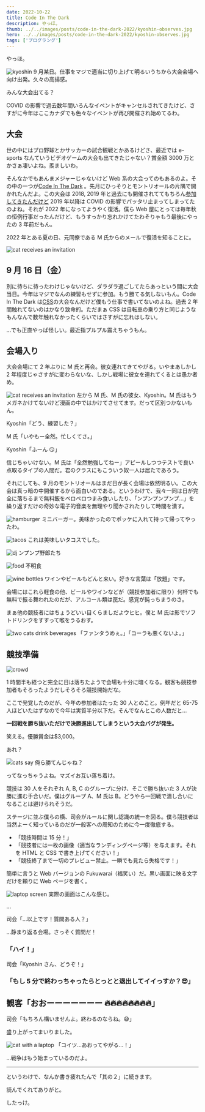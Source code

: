 ```yaml
---
date: 2022-10-22
title: Code In The Dark
description: やっほ。
thumb: ../../images/posts/code-in-the-dark-2022/kyoshin-observes.jpg
hero: ../../images/posts/code-in-the-dark-2022/kyoshin-observes.jpg
tags: ['プログラング']
---
```


やっほ。

![kyoshin](../../images/posts/code-in-the-dark-2022/kyoshin-departure.jpg)
9 月某日。仕事をマジで適当に切り上げて明るいうちから大会会場へ向け出発。久々の高揚感。

みんな大会出てる？

COVID の影響で過去数年間いろんなイベントがキャンセルされてきたけど、さすがに今年はここカナダでも色々なイベントが再び開催され始めてるわ。

## 大会

世の中にはプロ野球とかサッカーの試合観戦とかあるけどさ、最近では e-sports なんていうビデオゲームの大会も出てきたじゃない？賞金額 3000 万とかさぁ凄いよね。羨ましいわ。

そんなかでもあんまメジャーじゃないけど Web 系の大会ってのもあるのよ。その中の一つが[Code In The Dark](https://codeinthedarkmtl.dev/) 。先月にひっそりとモントリオールの片隅で開かれたんだよ。この大会は 2018, 2019 年と過去にも開催されててもちろん[参加してきたんだけど](https://quebec3.com/blog/programming-competition) 2019 年以降は COVID の影響でパッタリ止まってしまってたのよね。それが 2022 年になってようやく復活。僕ら Web 屋にとっては毎年秋の恒例行事だったんだけど、もうすっかり忘れかけてたわそりゃもう最後にやったの 3 年前だもん。

2022 年とある夏の日、元同僚である M 氏からのメールで復活を知ることに。

![cat receives an invitation](../../images/posts/code-in-the-dark-2022/cid-manga-01.jpg)

## 9 月 16 日（金）

別に待ちに待ったわけじゃないけど、ダラダラ過ごしてたらあっという間に大会当日。今年はマジでなんの練習もせずに参加。もう勝てる気しないもん。Code In The Dark は[CSS](https://en.wikipedia.org/wiki/CSS)の大会なんだけど僕もう仕事で書いてないのよね。過去 2 年間触れてないのはかなり致命的。ただまぁ CSS は自転車の乗り方と同じようなもんなんで数年触れなかったくらいではさすがに忘れはしない。

…でも正直やっぱ怪しい。最近指プルプル震えちゃうもん。

## 会場入り

大会会場にて 2 年ぶりに M 氏と再会。彼女連れてきてやがる。いやまあしかし 2 年程度じゃさすがに変わらないな、しかし戦場に彼女を連れてくるとは愚か者め。

![cat receives an invitation](../../images/posts/code-in-the-dark-2022/gang-of-three.jpg)
左から M 氏、M 氏の彼女、Kyoshin。M 氏はもうメガネかけてないけど漫画の中ではかけてさせてます。だって区別つかないもん。

Kyoshin「どう、練習した？」

M 氏「いやもー全然。忙しくてさ。」

Kyoshin「ふーん 😏」

信じちゃいけない。M 氏は「全然勉強してねー」アピールしつつテストで良い点取るタイプの人間だ。君のクラスにもこういう奴一人は居たであろう。

それにしても、9 月のモントリオールはまだ日が長く会場は依然明るい。この大会は真っ暗の中開催するから面白いのである。というわけで、我々一同は日が完全に落ちるまで無料飯をペロペロつまみ食いしたり、「ンプンプンプンプ…」を繰り返すだけの奇妙な電子的音楽を無理やり聞かされたりして時間を潰す。

![hamburger](../../images/posts/code-in-the-dark-2022/food-hamburger.jpg)
ミニバーガー。美味かったのでポッケに入れて持って帰ってやったわ。

![tacos](../../images/posts/code-in-the-dark-2022/food-tacos.jpg)
これは美味しいタコスでした。

![dj](../../images/posts/code-in-the-dark-2022/dj.jpg)
ンプンプ野郎たち

![food](../../images/posts/code-in-the-dark-2022/food-unknown.jpg)
不明食

![wine bottles](../../images/posts/code-in-the-dark-2022/wine.jpg)
ワインやビールもどんと来い。好きな言葉は「放題」です。

会場にはこれら軽食の他、ビールやワインなどが（競技参加者に限り）何杯でも無料で振る舞われたのだが、アルコール類は罠だ。感覚が鈍っちまうのさ。

まぁ他の競技者にはちょうどいい目くらましだよウヒヒ。僕と M 氏は影でソフトドリンクをすすって喉をうるおす。

![two cats drink beverages](../../images/posts/code-in-the-dark-2022/cid-manga-02.jpg)
「ファンタうめぇ。」「コーラも悪くないよ。」

## 競技準備

![crowd](../../images/posts/code-in-the-dark-2022/audience.jpg)

1 時間半も経つと完全に日は落ちたようで会場も十分に暗くなる。観客も競技参加者もそろったようだしそろそろ競技開始だな。

ここで発覚したのだが、今年の参加者はたった 30 人とのこと。例年だと 65-75 人ほどいたはずなので今年は実質半分以下だ。そんでなんとこの人数だと…

**一回戦を勝ち抜いただけで決勝進出してしまうという大会バグが発生。**

笑える。優勝賞金は$3,000。

あれ？

![cats say 俺ら勝てんじゃね？](../../images/posts/code-in-the-dark-2022/cid-manga-03.jpg)

ってなっちゃうよね。マズイお互い落ち着け。

競技は 30 人をそれぞれ A, B, C のグループに分け、そこで勝ち抜いた 3 人が決勝に進む手合いだ。僕はグループ A、M 氏は B。どうやら一回戦で潰し合いになることは避けられそうだ。

ステージに並ぶ僕らの横、司会がルールに関し認識の統一を図る。僕ら競技者は当然よーく知っているのだが一般客への周知のために今一度徹底する。

- 「競技時間は 15 分！」
- 「競技者には一枚の画像（適当なランディングページ等）を与えます。それを HTML と CSS で書き上げてください！」
- 「競技終了まで一切のプレビュー禁止。一瞬でも見たら失格です！」

簡単に言うと Web バージョンの Fukuwarai（福笑い）だ。黒い画面に映る文字だけを頼りに Web ページを書く。

![laptop screen](../../images/posts/code-in-the-dark-2022/code-in-the-dark-editor.jpg)
実際の画面はこんな感じ。

…

司会「…以上です！質問ある人？」

…静まり返る会場。さっそく質問だ！

### 「ハイ！」

司会「Kyoshin さん、どうぞ！」

### 「もし 5 分で終わっちゃったらとっとと退出してイイっすか？😎」

## 観客「おおーーーーーーー 🔥🔥🔥🔥🔥🔥🔥🔥」

司会「もちろん構いませんよ。終わるのならね。😅」

盛り上がってまいりました。

![cat with a laptop](../../images/posts/code-in-the-dark-2022/cid-manga-04.jpg)
「コイツ…あおってやがる…！」

…戦争はもう始まっているのだよ。

---

というわけで、なんか書き疲れたんで「其の２」に続きます。

読んでくれてありがと。

したっけ。
